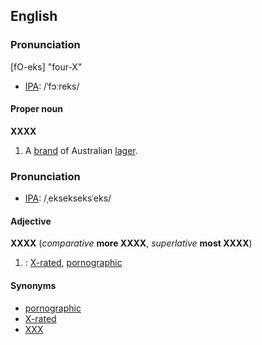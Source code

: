 ==English==

===Pronunciation===
[fO-eks] "four-X"
*[[w:IPA|IPA]]: /ˈfɔːreks/

====Proper noun====
{{wikipedia}}
'''XXXX'''
# A [[brand]] of Australian [[lager]].

===Pronunciation===
*[[w:IPA|IPA]]: /ˌeksekseksˈeks/

====Adjective====
'''XXXX''' (''comparative'' '''more XXXX''', ''superlative'' '''most XXXX''')

# {{initialism}}: [[X-rated]], [[pornographic]]

====Synonyms====
*[[pornographic]]
*[[X-rated]]
*[[XXX]]